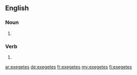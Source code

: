 {{also|exégètes}}
==English==

===Noun===
{{head|en|noun plural form}}

# {{plural of|exegete|lang=en}}

===Verb===
{{head|en|verb form}}

# {{en-third-person singular of|exegete}}

[[ar:exegetes]]
[[de:exegetes]]
[[fr:exegetes]]
[[my:exegetes]]
[[fi:exegetes]]